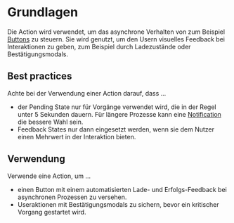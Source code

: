 # Grundlagen

Die Action wird verwendet, um das asynchrone Verhalten von zum Beispiel
[Buttons](/03-components/actions/button/overview) zu
steuern. Sie wird genutzt, um den Usern visuelles Feedback bei Interaktionen
zu geben, zum Beispiel durch Ladezustände oder Bestätigungsmodals.

## Best practices

Achte bei der Verwendung einer Action darauf, dass ...

- der Pending State nur für Vorgänge verwendet wird, die in der Regel unter 5
  Sekunden dauern. Für längere Prozesse kann eine
  [Notification](/03-components/status/notification/overview)
  die bessere Wahl sein.
- Feedback States nur dann eingesetzt werden, wenn sie dem Nutzer einen Mehrwert
  in der Interaktion bieten.

## Verwendung

Verwende eine Action, um ...

- einen Button mit einem automatisierten Lade- und Erfolgs-Feedback bei
  asynchronen Prozessen zu versehen.
- Useraktionen mit Bestätigungsmodals zu sichern, bevor ein kritischer Vorgang
  gestartet wird.
